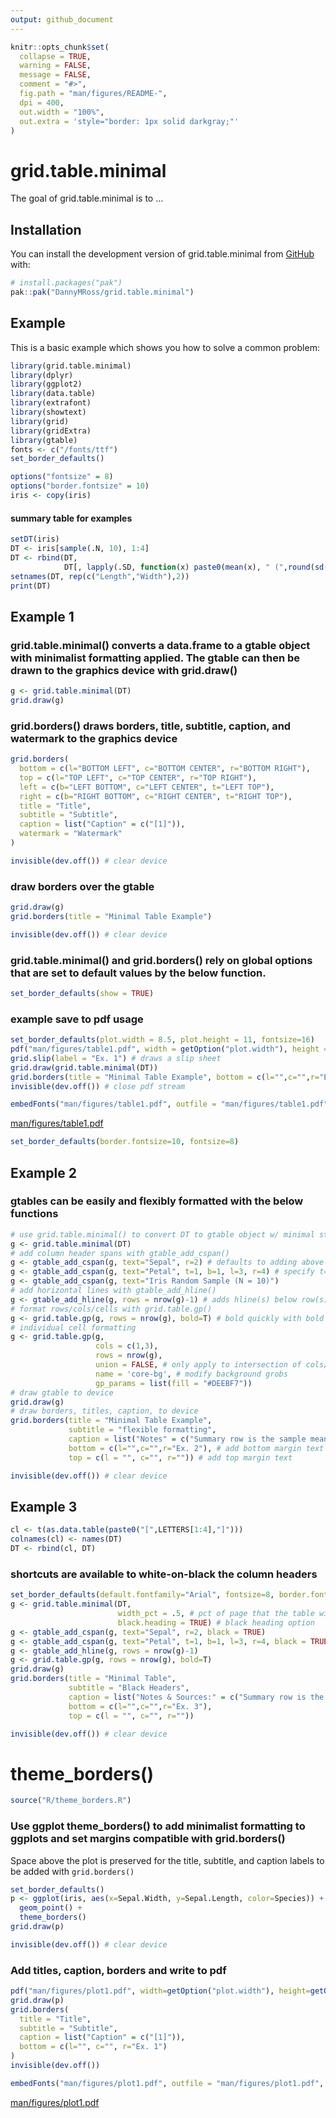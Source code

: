 ```yaml
---
output: github_document
---
```


<!-- README.md is generated from README.Rmd. Please edit that file -->

```r
knitr::opts_chunk$set(
  collapse = TRUE,
  warning = FALSE,
  message = FALSE,
  comment = "#>",
  fig.path = "man/figures/README-",
  dpi = 400,
  out.width = "100%",
  out.extra = 'style="border: 1px solid darkgray;"'
)
```

# grid.table.minimal

<!-- badges: start -->
<!-- badges: end -->

The goal of grid.table.minimal is to ...

## Installation

You can install the development version of grid.table.minimal from [GitHub](https://github.com/) with:

``` r
# install.packages("pak")
pak::pak("DannyMRoss/grid.table.minimal")
```

## Example

This is a basic example which shows you how to solve a common problem:

```r
library(grid.table.minimal)
library(dplyr)
library(ggplot2)
library(data.table)
library(extrafont)
library(showtext)
library(grid)
library(gridExtra)
library(gtable)
fonts <- c("/fonts/ttf")
set_border_defaults()
```

```r
options("fontsize" = 8)
options("border.fontsize" = 10)
iris <- copy(iris)
```

#### summary table for examples
```r
setDT(iris)
DT <- iris[sample(.N, 10), 1:4]
DT <- rbind(DT, 
            DT[, lapply(.SD, function(x) paste0(mean(x), " (",round(sd(x),2),")"))])
setnames(DT, rep(c("Length","Width"),2))
print(DT)
```

## Example 1
### grid.table.minimal() converts a data.frame to a gtable object with minimalist formatting applied. The gtable can then be drawn to the graphics device with grid.draw()
```r
g <- grid.table.minimal(DT)
grid.draw(g)
```

### grid.borders() draws borders, title, subtitle, caption, and watermark to the graphics device
```r
grid.borders(
  bottom = c(l="BOTTOM LEFT", c="BOTTOM CENTER", r="BOTTOM RIGHT"), 
  top = c(l="TOP LEFT", c="TOP CENTER", r="TOP RIGHT"),
  left = c(b="LEFT BOTTOM", c="LEFT CENTER", t="LEFT TOP"),
  right = c(b="RIGHT BOTTOM", c="RIGHT CENTER", t="RIGHT TOP"),
  title = "Title",
  subtitle = "Subtitle",
  caption = list("Caption" = c("[1]")),
  watermark = "Watermark"
)
```

```r
invisible(dev.off()) # clear device
```

### draw borders over the gtable
```r
grid.draw(g)
grid.borders(title = "Minimal Table Example")
```

```r
invisible(dev.off()) # clear device
```

### grid.table.minimal() and grid.borders() rely on global options that are set to default values by the below function.
```r
set_border_defaults(show = TRUE)
```

### example save to pdf usage
```r
set_border_defaults(plot.width = 8.5, plot.height = 11, fontsize=16)
pdf("man/figures/table1.pdf", width = getOption("plot.width"), height = getOption("plot.height")) # start pdf stream
grid.slip(label = "Ex. 1") # draws a slip sheet
grid.draw(grid.table.minimal(DT))
grid.borders(title = "Minimal Table Example", bottom = c(l="",c="",r="Ex. 1"))
invisible(dev.off()) # close pdf stream
```

```r
embedFonts("man/figures/table1.pdf", outfile = "man/figures/table1.pdf", fontpaths = fonts) # in case user does not have fonts installed
```

[man/figures/table1.pdf](man/figures/table1.pdf)

```r
set_border_defaults(border.fontsize=10, fontsize=8)
```

## Example 2
### gtables can be easily and flexibly formatted with the below functions
```r
# use grid.table.minimal() to convert DT to gtable object w/ minimal styling applied
g <- grid.table.minimal(DT)
# add column header spans with gtable_add_cspan()
g <- gtable_add_cspan(g, text="Sepal", r=2) # defaults to adding above 
g <- gtable_add_cspan(g, text="Petal", t=1, b=1, l=3, r=4) # specify t=b=1 to add to the existing top row
g <- gtable_add_cspan(g, text="Iris Random Sample (N = 10)")
# add horizontal lines with gtable_add_hline()
g <- gtable_add_hline(g, rows = nrow(g)-1) # adds hline(s) below row(s)
# format rows/cols/cells with grid.table.gp()
g <- grid.table.gp(g, rows = nrow(g), bold=T) # bold quickly with bold parameter
# individual cell formatting
g <- grid.table.gp(g, 
                   cols = c(1,3), 
                   rows = nrow(g), 
                   union = FALSE, # only apply to intersection of cols/rows
                   name = 'core-bg', # modify background grobs
                   gp_params = list(fill = "#DEEBF7"))
# draw gtable to device
grid.draw(g)
# draw borders, titles, caption, to device
grid.borders(title = "Minimal Table Example",
             subtitle = "flexible formatting",
             caption = list("Notes" = c("Summary row is the sample mean (sd).")),
             bottom = c(l="",c="",r="Ex. 2"), # add bottom margin text
             top = c(l = "", c="", r="")) # add top margin text
```

```r
invisible(dev.off()) # clear device
```

## Example 3
```r
cl <- t(as.data.table(paste0("[",LETTERS[1:4],"]")))
colnames(cl) <- names(DT)
DT <- rbind(cl, DT)
```
### shortcuts are available to white-on-black the column headers
```r
set_border_defaults(default.fontfamily="Arial", fontsize=8, border.fontsize=10) # change default font and fontsize
g <- grid.table.minimal(DT, 
                        width_pct = .5, # pct of page that the table will take up
                        black.heading = TRUE) # black heading option
g <- gtable_add_cspan(g, text="Sepal", r=2, black = TRUE) 
g <- gtable_add_cspan(g, text="Petal", t=1, b=1, l=3, r=4, black = TRUE)
g <- gtable_add_hline(g, rows = nrow(g)-1)
g <- grid.table.gp(g, rows = nrow(g), bold=T)
grid.draw(g)
grid.borders(title = "Minimal Table",
             subtitle = "Black Headers",
             caption = list("Notes & Sources:" = c("Summary row is the sample mean (sd).")),
             bottom = c(l="",c="",r="Ex. 3"),
             top = c(l = "", c="", r=""))
```

```r
invisible(dev.off()) # clear device
```

# theme_borders()
```r
source("R/theme_borders.R")
```
### Use ggplot theme_borders() to add minimalist formatting to ggplots and set margins compatible with grid.borders()
Space above the plot is preserved for the title, subtitle, and caption labels to be added with `grid.borders()`
```r
set_border_defaults()
p <- ggplot(iris, aes(x=Sepal.Width, y=Sepal.Length, color=Species)) + 
  geom_point() + 
  theme_borders()
grid.draw(p)
```

```r
invisible(dev.off()) # clear device
```

### Add titles, caption, borders and write to pdf
```r
pdf("man/figures/plot1.pdf", width=getOption("plot.width"), height=getOption("plot.height"))
grid.draw(p)
grid.borders(
  title = "Title",
  subtitle = "Subtitle",
  caption = list("Caption" = c("[1]")),
  bottom = c(l="", c="", r="Ex. 1")
)
invisible(dev.off())
```

```r
embedFonts("man/figures/plot1.pdf", outfile = "man/figures/plot1.pdf", fontpaths = fonts)
```

[man/figures/plot1.pdf](man/figures/plot1.pdf)


